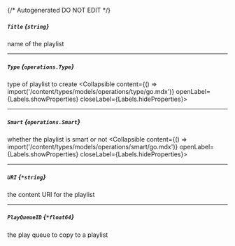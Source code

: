{/* Autogenerated DO NOT EDIT  */}

##### `Title` *{`string`}*
name of the playlist

---
##### `Type` *{`operations.Type`}*
type of playlist to create
<Collapsible content={() => import('/content/types/models/operations/type/go.mdx')} openLabel={Labels.showProperties} closeLabel={Labels.hideProperties}>
</Collapsible>

---
##### `Smart` *{`operations.Smart`}*
whether the playlist is smart or not
<Collapsible content={() => import('/content/types/models/operations/smart/go.mdx')} openLabel={Labels.showProperties} closeLabel={Labels.hideProperties}>
</Collapsible>

---
##### `URI` *{`*string`}*
the content URI for the playlist

---
##### `PlayQueueID` *{`*float64`}*
the play queue to copy to a playlist


